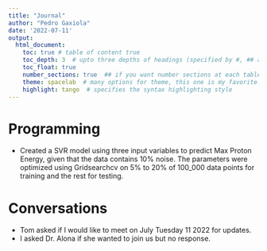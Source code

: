```yaml
---
title: "Journal"
author: "Pedro Gaxiola"
date: '2022-07-11'
output: 
  html_document:
    toc: true # table of content true
    toc_depth: 3  # upto three depths of headings (specified by #, ## and ###)
    toc_float: true
    number_sections: true  ## if you want number sections at each table header
    theme: spacelab  # many options for theme, this one is my favorite.
    highlight: tango  # specifies the syntax highlighting style
---
```


# Programming

- Created a SVR model using three input variables to predict Max Proton Energy, given that the data contains 10% noise. The parameters were optimized using Gridsearchcv on 5% to 20% of 100_000 data points for training and the rest for testing. 

# Conversations

- Tom asked if I would like to meet on July Tuesday 11 2022 for updates. 
- I asked Dr. Alona if she wanted to join us but no response. 


